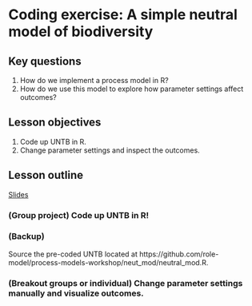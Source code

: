 # Coding exercise: A simple neutral model of biodiversity

## Key questions

1. How do we implement a process model in R?
1. How do we use this model to explore how parameter settings affect outcomes?

## Lesson objectives

1. Code up UNTB in R.
1. Change parameter settings and inspect the outcomes. 

## Lesson outline

[Slides](slides/day1_slides.pdf)

### (Group project) Code up UNTB in R!

### (Backup) 

Source the pre-coded UNTB located at https://github.com/role-model/process-models-workshop/neut_mod/neutral_mod.R. 

### (Breakout groups or individual) Change parameter settings manually and visualize outcomes. 


